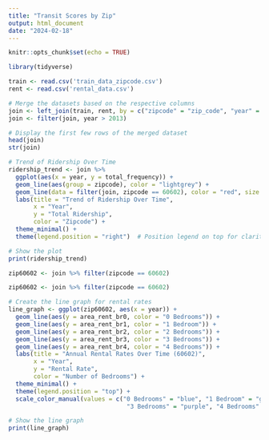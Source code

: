 ---
title: "Transit Scores by Zip"
output: html_document
date: "2024-02-18"
---

```{r setup, include=FALSE}
knitr::opts_chunk$set(echo = TRUE)
```

```{r}
library(tidyverse)

train <- read.csv('train_data_zipcode.csv')
rent <- read.csv('rental_data.csv')

# Merge the datasets based on the respective columns
join <- left_join(train, rent, by = c("zipcode" = "zip_code", "year" = "Year"))
join <- filter(join, year > 2013)

# Display the first few rows of the merged dataset
head(join)
str(join)
```
```{r}
# Trend of Ridership Over Time
ridership_trend <- join %>%
  ggplot(aes(x = year, y = total_frequency)) +
  geom_line(aes(group = zipcode), color = "lightgrey") +  
  geom_line(data = filter(join, zipcode == 60602), color = "red", size = 1.5) +  # Highlight 60602
  labs(title = "Trend of Ridership Over Time",
       x = "Year",
       y = "Total Ridership",
       color = "Zipcode") +
  theme_minimal() +
  theme(legend.position = "right")  # Position legend on top for clarity

# Show the plot
print(ridership_trend)


```

```{r}
zip60602 <- join %>% filter(zipcode == 60602)

zip60602 <- join %>% filter(zipcode == 60602)

# Create the line graph for rental rates
line_graph <- ggplot(zip60602, aes(x = year)) +
  geom_line(aes(y = area_rent_br0, color = "0 Bedrooms")) +
  geom_line(aes(y = area_rent_br1, color = "1 Bedroom")) +
  geom_line(aes(y = area_rent_br2, color = "2 Bedrooms")) +
  geom_line(aes(y = area_rent_br3, color = "3 Bedrooms")) +
  geom_line(aes(y = area_rent_br4, color = "4 Bedrooms")) +
  labs(title = "Annual Rental Rates Over Time (60602)",
       x = "Year",
       y = "Rental Rate",
       color = "Number of Bedrooms") +
  theme_minimal() +
  theme(legend.position = "top") +
  scale_color_manual(values = c("0 Bedrooms" = "blue", "1 Bedroom" = "green", "2 Bedrooms" = "red", 
                                 "3 Bedrooms" = "purple", "4 Bedrooms" = "orange"))

# Show the line graph
print(line_graph)
```

